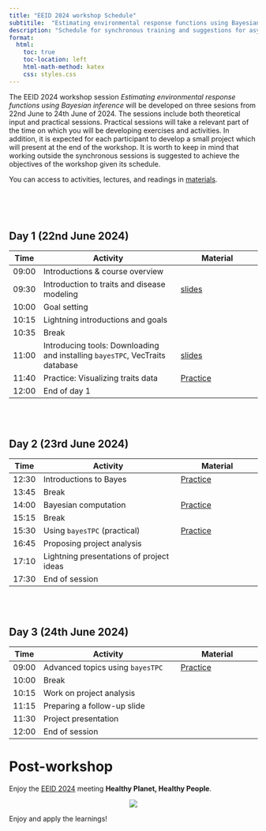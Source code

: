 ```yaml
---
title: "EEID 2024 workshop Schedule"
subtitile:  "Estimating environmental response functions using Bayesian inference"
description: "Schedule for synchronous training and suggestions for asynchronous study"
format:
  html:
    toc: true
    toc-location: left
    html-math-method: katex
    css: styles.css
---
```


The EEID 2024 workshop session *Estimating environmental response functions using Bayesian inference* will be developed on three sesions from 22nd June to 24th June of 2024. The sessions include both theoretical input and practical sessions. Practical sessions will take a relevant part of the time on which you will be developing exercises and activities. In addition, it is expected for each participant to develop a small project which will present at the end of the workshop. It is worth to keep in mind that working outside the synchronous sessions is suggested to achieve the objectives of the workshop given its schedule. 

You can access to activities, lectures, and readings in [materials](materials.html).

<br> <br> <br>

## Day 1 (22nd June 2024)

| Time | Activity                       | Material          |
|------|--------------------------------|-------------------|
|09:00 |Introductions & course overview |                   |
|09:30 |Introduction to traits and disease modeling |[slides](intro_to_traits.pdf) |
|10:00 |Goal setting                    |                   |
|10:15 |Lightning introductions and goals|                  |
|10:35 |Break                           |                   |
|11:00 |Introducing tools: Downloading and installing `bayesTPC`, VecTraits database|[slides]() |
|11:40 |Practice: Visualizing traits data |[Practice]()     |
|12:00 |End of day 1                    |                   |

<br> <br>

## Day 2 (23rd June 2024)

| Time | Activity                       | Material          |
|------|--------------------------------|-------------------|
|12:30 |Introductions to Bayes          |[Practice](VB_Bayes_activity1.qmd) |
|13:45 |Break                           |                   |
|14:00 |Bayesian computation            |[Practice](VB_Bayes_activity2.Qmd) |
|15:15 |Break                           |                   |
|15:30 |Using `bayesTPC` (practical)    |[Practice](bayesTPC_activity.qmd) |
|16:45 |Proposing project analysis      |                   |
|17:10 |Lightning presentations of project ideas |          |
|17:30 |End of session                  |                   |

<br> <br>

## Day 3 (24th June 2024)

| Time | Activity                       | Material          |
|------|--------------------------------|-------------------|
|09:00 |Advanced topics using `bayesTPC`|[Practice](bayesTPC_advanced.qmd)  |
|10:00 |Break                           |                   |
|10:15 |Work on project analysis        |                   |
|11:15 |Preparing a follow-up slide     |                   |
|11:30 |Project presentation            |                   |
|12:00 |End of session                  |                   |

# Post-workshop

Enjoy the [EEID 2024](https://woods.stanford.edu/EEIDConference2024) meeting **Healthy Planet, Healthy People**.

<center>![](EEID2024.jpg)</center>

Enjoy and apply the learnings!

<br> <br> <br>
